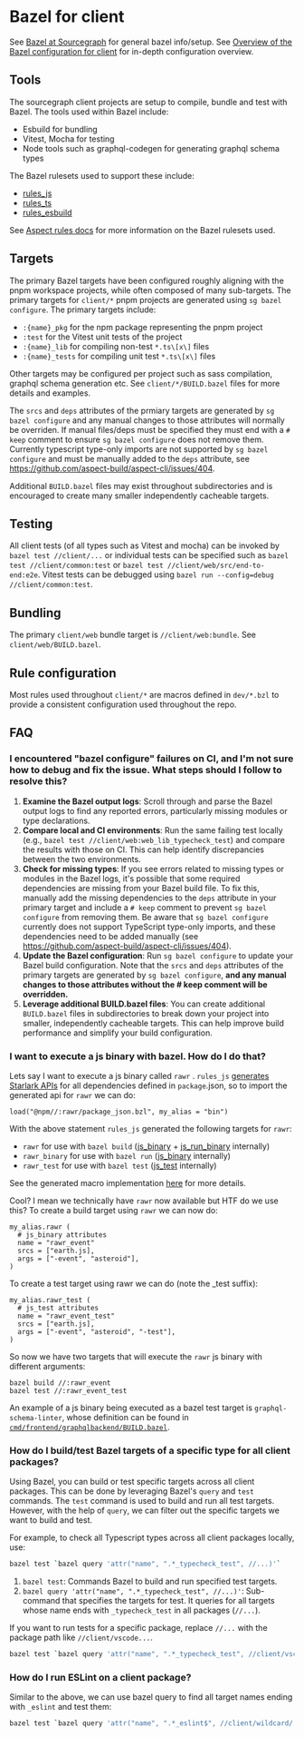 # Bazel for client

See [Bazel at Sourcegraph](/dev/background-information/bazel/) for general bazel info/setup.
See [Overview of the Bazel configuration for client](/dev/background-information/bazel/web_overview) for in-depth configuration overview.

## Tools

The sourcegraph client projects are setup to compile, bundle and test with Bazel. The tools used within Bazel include:
* Esbuild for bundling
* Vitest, Mocha for testing
* Node tools such as graphql-codegen for generating graphql schema types

The Bazel rulesets used to support these include:
* [rules_js](https://github.com/aspect-build/rules_js)
* [rules_ts](https://github.com/aspect-build/rules_ts)
* [rules_esbuild](https://github.com/aspect-build/rules_esbuild)

See [Aspect rules docs](https://docs.aspect.build/rules/) for more information on the Bazel rulesets used.

## Targets

The primary Bazel targets have been configured roughly aligning with the pnpm workspace projects, while often composed of many sub-targets. The primary targets for `client/*` pnpm projects are generated using `sg bazel configure`. The primary targets include:
* `:{name}_pkg` for the npm package representing the pnpm project
* `:test` for the Vitest unit tests of the project
* `:{name}_lib` for compiling non-test `*.ts\[x\]` files
* `:{name}_tests` for compiling unit test `*.ts\[x\]` files

Other targets may be configured per project such as sass compilation, graphql schema generation etc. See `client/*/BUILD.bazel` files for more details and examples.

The `srcs` and `deps` attributes of the prmiary targets are generated by `sg bazel configure` and any manual changes to those attributes will normally be overriden. If manual files/deps must be specified they must end with a `# keep` comment to ensure `sg bazel configure` does not remove them. Currently typescript type-only imports are not supported by `sg bazel configure` and must be manually added to the `deps` attribute, see https://github.com/aspect-build/aspect-cli/issues/404.

Additional `BUILD.bazel` files may exist throughout subdirectories and is encouraged to create many smaller independently cacheable targets.

## Testing

All client tests (of all types such as Vitest and mocha) can be invoked by `bazel test //client/...` or individual tests can be specified such as `bazel test //client/common:test` or `bazel test //client/web/src/end-to-end:e2e`. Vitest tests can be debugged using `bazel run --config=debug //client/common:test`.

## Bundling

The primary `client/web` bundle target is `//client/web:bundle`. See `client/web/BUILD.bazel`.

## Rule configuration

Most rules used throughout `client/*` are macros defined in `dev/*.bzl` to provide a consistent configuration used throughout the repo.

## FAQ

###  I encountered "bazel configure" failures on CI, and I'm not sure how to debug and fix the issue. What steps should I follow to resolve this?

1. **Examine the Bazel output logs**: Scroll through and parse the Bazel output logs to find any reported errors, particularly missing modules or type declarations.
2. **Compare local and CI environments**: Run the same failing test locally (e.g., `bazel test //client/web:web_lib_typecheck_test`) and compare the results with those on CI. This can help identify discrepancies between the two environments.
3. **Check for missing types**: If you see errors related to missing types or modules in the Bazel logs, it's possible that some required dependencies are missing from your Bazel build file. To fix this, manually add the missing dependencies to the `deps` attribute in your primary target and include a `# keep` comment to prevent `sg bazel configure` from removing them. Be aware that `sg bazel configure` currently does not support TypeScript type-only imports, and these dependencies need to be added manually (see https://github.com/aspect-build/aspect-cli/issues/404).
4. **Update the Bazel configuration**: Run `sg bazel configure` to update your Bazel build configuration. Note that the `srcs` and `deps` attributes of the primary targets are generated by `sg bazel configure`, **and any manual changes to those attributes without the # keep comment will be overridden.**
5. **Leverage additional BUILD.bazel files**: You can create additional `BUILD.bazel` files in subdirectories to break down your project into smaller, independently cacheable targets. This can help improve build performance and simplify your build configuration.

### I want to execute a js binary with bazel. How do I do that?

Lets say I want to execute a js binary called `rawr` . `rules_js` [generates Starlark APIs](https://docs.aspect.build/rules/aspect_rules_js/docs/#using-binaries-published-to-npm) for all dependencies defined in `package`.json, so to import the generated api for `rawr` we can do:

```
load("@npm//:rawr/package_json.bzl", my_alias = "bin")
```

With the above statement `rules_js` generated the following targets for `rawr`:

* `rawr` for use with `bazel build` ([js_binary](https://docs.aspect.build/rules/aspect_rules_js/docs/js_binary) + [js_run_binary](https://docs.aspect.build/rules/aspect_rules_js/docs/js_run_binary) internally)
* `rawr_binary` for use with `bazel run` ([js_binary](https://docs.aspect.build/rules/aspect_rules_js/docs/js_binary) internally)
* `rawr_test` for use with `bazel test` ([js_test](https://docs.aspect.build/rules/aspect_rules_js/docs/js_binary#js_test) internally)

See the generated macro implementation [here](https://sourcegraph.com/github.com/aspect-build/rules_js@f60bbf809ec013df3979659b4dfa84bc248da3fa/-/blob/npm/private/npm_import.bzl?L281-331) for more details.

Cool? I mean we technically have `rawr` now available but HTF do we use this? To create a build target using `rawr` we can now do:

```
my_alias.rawr (
  # js_binary attributes
  name = "rawr_event"
  srcs = ["earth.js],
  args = ["-event", "asteroid"],
)
```

To create a test target using rawr we can do (note the _test suffix):

```
my_alias.rawr_test (
  # js_test attributes
  name = "rawr_event_test"
  srcs = ["earth.js],
  args = ["-event", "asteroid", "-test"],
)
```

So now we have two targets that will execute  the `rawr` js binary with different arguments:

```
bazel build //:rawr_event
bazel test //:rawr_event_test
```

An example of a js binary being executed as a bazel test target is `graphql-schema-linter`, whose definition can be found in [`cmd/frontend/graphqlbackend/BUILD.bazel`](https://sourcegraph.sourcegraph.com/github.com/sourcegraph/sourcegraph@71616027c3f461d6022f3fa2fa24c0e085ee545f/-/blob/cmd/frontend/graphqlbackend/BUILD.bazel).

### How do I build/test Bazel targets of a specific type for all client packages?

Using Bazel, you can build or test specific targets across all client packages. This can be done by leveraging Bazel's `query` and `test` commands.
The `test` command is used to build and run all test targets. However, with the help of `query`, we can filter out the specific targets we want to build and test.

For example, to check all Typescript types across all client packages locally, use:

```sh
bazel test `bazel query 'attr("name", ".*_typecheck_test", //...)'`
```

1. `bazel test`: Commands Bazel to build and run specified test targets.
2. `bazel query 'attr("name", ".*_typecheck_test", //...)'`: Sub-command that specifies the targets for test. It queries for all targets whose name ends with `_typecheck_test` in all packages (`//...`).

If you want to run tests for a specific package, replace `//...` with the package path like `//client/vscode...`.

```sh
bazel test `bazel query 'attr("name", ".*_typecheck_test", //client/vscode...)'`
```

### How do I run ESLint on a client package?

Similar to the above, we can use bazel query to find all target names ending with `_eslint` and test them:

```sh
bazel test `bazel query 'attr("name", ".*_eslint$", //client/wildcard/...)'`
```
